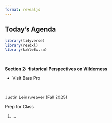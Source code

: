 ```yaml
---
format: revealjs
---
```


## Today's Agenda {background-image="Images/background-forest_v3.png" .center}

```r
library(tidyverse)
library(readxl)
library(kableExtra)
```

<br>

::: {.r-fit-text}

**Section 2: Historical Perspectives on Wilderness**

- Visit Bass Pro

:::

<br>

::: r-stack
Justin Leinaweaver (Fall 2025)
:::

::: notes
Prep for Class

1. ...

:::
